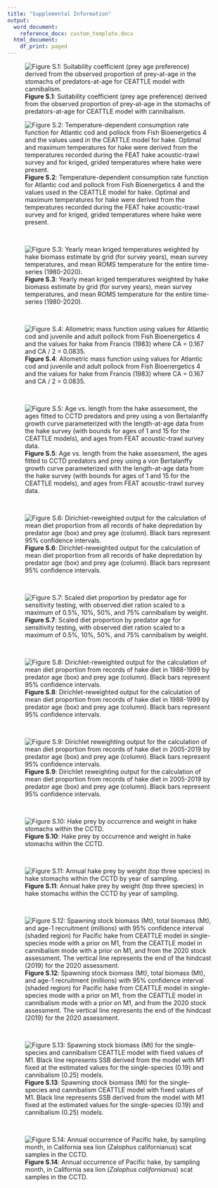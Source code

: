 ```yaml
---
title: "Supplemental Information"
output:
  word_document:
    reference_docx: custom_template.docx
  html_document:
    df_print: paged
---
```

![**Figure S.1**: Suitability coefficient (prey age preference) derived from the observed proportion of prey-at-age in the stomachs of predators-at-age for CEATTLE model with cannibalism.](./plots/CEATTLE/cannibalism/suitability.png)

![**Figure S.2**: Temperature-dependent consumption rate function for Atlantic cod and pollock from Fish Bioenergetics 4 and the values used in the CEATTLE model for hake. Optimal and maximum temperatures for hake were derived from the temperatures recorded during the FEAT hake acoustic-trawl survey and for kriged, grided temperatures where hake were present.](./plots/bioenergetics/temp_consumption.png)

 &nbsp;  
 
 ![**Figure S.3**: Yearly mean kriged temperatures weighted by hake biomass estimate by grid (for survey years), mean survey temperatures, and mean ROMS temperature for the entire time-series (1980-2020).](./plots/temperature/mean_temp_compared.png)

 &nbsp;  

![**Figure S.4**: Allometric mass function using values for Atlantic cod and juvenile and adult pollock from Fish Bioenergetics 4 and the values for hake from Francis (1983) where CA = 0.167 and CA / 2 = 0.0835.](./plots/bioenergetics/allometric_mass.png)

 &nbsp;  

![**Figure S.5**: Age vs. length from the hake assessment, the ages fitted to CCTD predators and prey using a von Bertalanffy growth curve parameterized with the length-at-age data from the hake survey (with bounds for ages of 1 and 15 for the CEATTLE models), and ages from FEAT acoustic-trawl survey data.](./plots/diet/growth_curve.png)

 &nbsp;  

![**Figure S.6**: Dirichlet-reweighted output for the calculation of mean diet proportion from all records of hake depredation by predator age (box) and prey age (column). Black bars represent 95% confidence intervals.](./plots/diet/Dirichlet/Dirichlet_all_years.png)

 &nbsp;  
 
 ![**Figure S.7**: Scaled diet proportion by predator age for sensitivity testing, with observed diet ration scaled to a maximum of 0.5%, 10%, 50%, and 75% cannibalism by weight.](./plots/CEATTLE/cannibalism/Testing/sensitivity_prop.png)
 
  &nbsp;  
 
 ![**Figure S.8**: Dirichlet-reweighted output for the calculation of mean diet proportion from records of hake diet in 1988-1999 by predator age (box) and prey age (column). Black bars represent 95% confidence intervals.](./plots/diet/Dirichlet/Dirichlet_90s.png)

 &nbsp;  

![**Figure S.9**: Dirichlet reweighting output for the calculation of mean diet proportion from records of hake diet in 2005-2019 by predator age (box) and prey age (column). Black bars represent 95% confidence intervals.](./plots/diet/Dirichlet/Dirichlet_recent.png)

 &nbsp;  

![**Figure S.10**: Hake prey by occurrence and weight in hake stomachs within the CCTD.](./plots/diet/hake_prey_species.png)

 &nbsp;  

![**Figure S.11**: Annual hake prey by weight (top three species) in hake stomachs within the CCTD by year of sampling.](./plots/diet/hake_prey_yearly.png)

 &nbsp; 
 
![**Figure S.12**: Spawning stock biomass (Mt), total biomass (Mt), and age-1 recruitment (millions) with 95% confidence interval (shaded region) for Pacific hake from CEATTLE model in single-species mode with a prior on M1, from the CEATTLE model in cannibalism mode with a prior on M1, and from the 2020 stock assessment. The vertical line represents the end of the hindcast (2019) for the 2020 assessment.](./plots/CEATTLE/cannibalism/popdyn_M1prior.png) 

 &nbsp; 

![**Figure S.13**: Spawning stock biomass (Mt) for the single-species and cannibalism CEATTLE model with fixed values of M1. Black line represents SSB derived from the model with M1 fixed at the estimated values for the single-species (0.19) and cannibalism (0.25) models.](./plots/CEATTLE/cannibalism/Testing/M1/M1_profile_SSB.png)
 
 &nbsp; 

![**Figure S.14**: Annual occurrence of Pacific hake, by sampling month, in California sea lion (*Zalophus californianus*) scat samples in the CCTD.](./plots/diet/Non-hake/CSL_hake_monthly.png)
